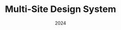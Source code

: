 ---
title: Multi-Site Design System
image: /images/logo.png
imageAltText: Project image

keyword1: Design Systems
keyword2: Product Strategy
keyword3: Accessibility
date: 2024

summary: Standardizing over a dozen landing pages by creating a flexible, scalable design system—creating accessibility guardrails and cutting launch time in half.

ctaLabel: Read Case Study
---
